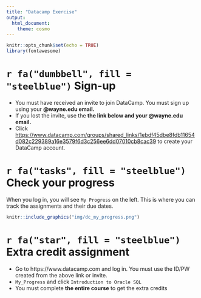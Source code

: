 ```yaml
---
title: "Datacamp Exercise"
output: 
  html_document: 
    theme: cosmo
---
```


```r
knitr::opts_chunk$set(echo = TRUE)
library(fontawesome)
```

# `r fa("dumbbell", fill = "steelblue")` Sign-up

- You must have received an invite to join DataCamp. You must sign up using your **@wayne.edu email.**  
- If you lost the invite, use the **the link below and your @wayne.edu email.**
- Click [https://www.datacamp.com/groups/shared_links/1ebdf45dbe8fdb11654d082c229389a16e3579f6d3c256ee6dd07010cb8cac39](https://www.datacamp.com/groups/shared_links/1ebdf45dbe8fdb11654d082c229389a16e3579f6d3c256ee6dd07010cb8cac39){target="_blank"} to create your DataCamp account.

# `r fa("tasks", fill = "steelblue")` Check your progress
When you log in, you will see `My Progress` on the left. This is where you can track the assignments and their due dates.  

```r
knitr::include_graphics("img/dc_my_progress.png")
```

# `r fa("star", fill = "steelblue")` Extra credit assignment

- Go to https://www.datacamp.com and log in. You must use the ID/PW created from the above link or invite.
- `My_Progress` and click `Introduction to Oracle SQL`
- You must complete **the entire course** to get the extra credits